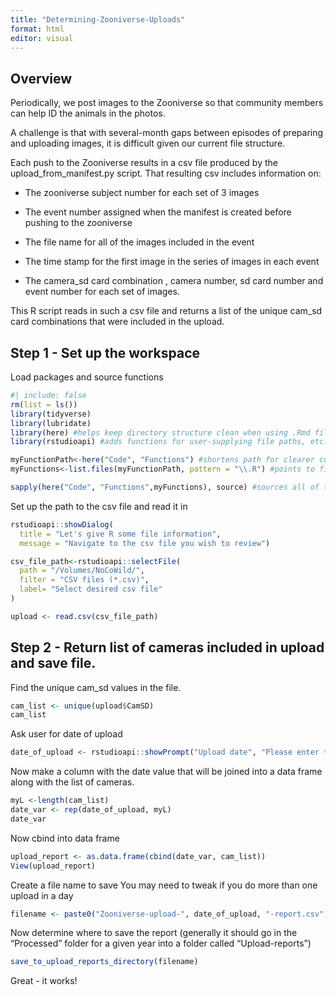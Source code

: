 ```yaml
---
title: "Determining-Zooniverse-Uploads"
format: html
editor: visual
---
```


## Overview

Periodically, we post images to the Zooniverse so that community members can help ID the animals in the photos.

A challenge is that with several-month gaps between episodes of preparing and uploading images, it is difficult given our current file structure.

Each push to the Zooniverse results in a csv file produced by the upload_from_manifest.py script. That resulting csv includes information on:

-   The zooniverse subject number for each set of 3 images

-   The event number assigned when the manifest is created before pushing to the zooniverse

-   The file name for all of the images included in the event

-   The time stamp for the first image in the series of images in each event

-   The camera_sd card combination , camera number, sd card number and event number for each set of images.

This R script reads in such a csv file and returns a list of the unique cam_sd card combinations that were included in the upload.

## Step 1 - Set up the workspace

Load packages and source functions

```r
#| include: false
rm(list = ls())
library(tidyverse)
library(lubridate)
library(here) #helps keep directory structure clean when using .Rmd files
library(rstudioapi) #adds functions for user-supplying file paths, etc.

myFunctionPath<-here("Code", "Functions") #shortens path for clearer code
myFunctions<-list.files(myFunctionPath, pattern = "\\.R") #points to files that need to be sourced

sapply(here("Code", "Functions",myFunctions), source) #sources all of the functions in the Functions folder.


```

Set up the path to the csv file and read it in

```r
rstudioapi::showDialog(
  title = "Let's give R some file information",
  message = "Navigate to the csv file you wish to review")

csv_file_path<-rstudioapi::selectFile(
  path = "/Volumes/NoCoWild/",
  filter = "CSV files (*.csv)",
  label= "Select desired csv file"
)

upload <- read.csv(csv_file_path)
```

## Step 2 - Return list of cameras included in upload and save file.

Find the unique cam_sd values in the file.

```r
cam_list <- unique(upload$CamSD)
cam_list
```

Ask user for date of upload

```r
date_of_upload <- rstudioapi::showPrompt("Upload date", "Please enter the date corresponding to this Zooniverse upload. Use the format DD-Mon-YYYY")
```

Now make a column with the date value that will be joined into a data frame along with the list of cameras.

```r
myL <-length(cam_list)
date_var <- rep(date_of_upload, myL)
date_var
```

Now cbind into data frame

```r
upload_report <- as.data.frame(cbind(date_var, cam_list))
View(upload_report)
```

Create a file name to save
You may need to tweak if you do more than one upload in a day

```r
filename <- paste0("Zooniverse-upload-", date_of_upload, "-report.csv")
```

Now determine where to save the report (generally it should go in the "Processed" folder for a given year into a folder called "Upload-reports")

```r
save_to_upload_reports_directory(filename)
```

Great - it works!

